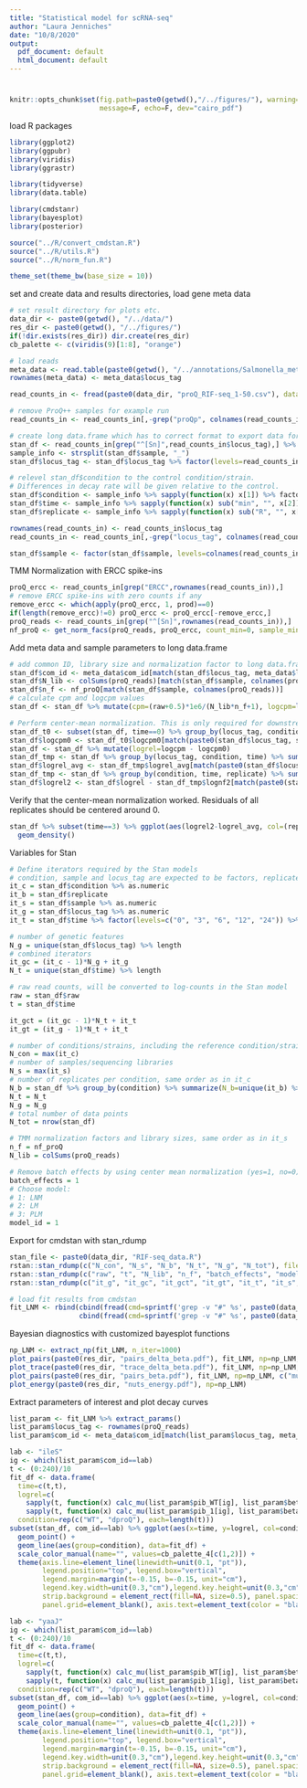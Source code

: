 ```yaml
---
title: "Statistical model for scRNA-seq"
author: "Laura Jenniches"
date: "10/8/2020"
output:
  pdf_document: default
  html_document: default
---
```


#
```r
knitr::opts_chunk$set(fig.path=paste0(getwd(),"/../figures/"), warning=F,
                      message=F, echo=F, dev="cairo_pdf")
```

load R packages

```r
library(ggplot2)
library(ggpubr)
library(viridis)
library(ggrastr)

library(tidyverse)
library(data.table)

library(cmdstanr)
library(bayesplot)
library(posterior)

source("../R/convert_cmdstan.R")
source("../R/utils.R")
source("../R/norm_fun.R")

theme_set(theme_bw(base_size = 10))
```

set and create data and results directories, load gene meta data

```r
# set result directory for plots etc.
data_dir <- paste0(getwd(), "/../data/")
res_dir <- paste0(getwd(), "/../figures/")
if(!dir.exists(res_dir)) dir.create(res_dir)
cb_palette <- c(viridis(9)[1:8], "orange")

# load reads
meta_data <- read.table(paste0(getwd(), "/../annotations/Salmonella_meta.csv"), quote="\"", stringsAsFactors=F, header=T, sep="\t")
rownames(meta_data) <- meta_data$locus_tag
```

```r
read_counts_in <- fread(paste0(data_dir, "proQ_RIF-seq_1-50.csv"), data.table=F)

# remove ProQ++ samples for example run
read_counts_in <- read_counts_in[,-grep("proQp", colnames(read_counts_in))]

# create long data.frame which has to correct format to export data for cmdstan and for downstream analysis of the modeling results
stan_df <- read_counts_in[grep("^[Sn]",read_counts_in$locus_tag),] %>% pivot_longer(!locus_tag, names_to="sample", values_to="raw")
sample_info <- strsplit(stan_df$sample, "_")
stan_df$locus_tag <- stan_df$locus_tag %>% factor(levels=read_counts_in$locus_tag)

# relevel stan_df$condition to the control condition/strain.
# Differences in decay rate will be given relative to the control.
stan_df$condition <- sample_info %>% sapply(function(x) x[1]) %>% factor  %>% relevel(ref="WT")
stan_df$time <- sample_info %>% sapply(function(x) sub("min", "", x[2])) %>% as.numeric()
stan_df$replicate <- sample_info %>% sapply(function(x) sub("R", "", x[3])) %>% as.numeric()

rownames(read_counts_in) <- read_counts_in$locus_tag
read_counts_in <- read_counts_in[,-grep("locus_tag", colnames(read_counts_in))]

stan_df$sample <- factor(stan_df$sample, levels=colnames(read_counts_in))
```

TMM Normalization with ERCC spike-ins

```r
proQ_ercc <- read_counts_in[grep("ERCC",rownames(read_counts_in)),]
# remove ERCC spike-ins with zero counts if any
remove_ercc <- which(apply(proQ_ercc, 1, prod)==0)
if(length(remove_ercc)!=0) proQ_ercc <- proQ_ercc[-remove_ercc,]
proQ_reads <- read_counts_in[grep("^[Sn]",rownames(read_counts_in)),]
nf_proQ <- get_norm_facs(proQ_reads, proQ_ercc, count_min=0, sample_min=0)
```

Add meta data and sample parameters to long data.frame

```r
# add common ID, library size and normalization factor to long data.frame
stan_df$com_id <- meta_data$com_id[match(stan_df$locus_tag, meta_data$locus_tag)]
stan_df$N_lib <- colSums(proQ_reads)[match(stan_df$sample, colnames(proQ_reads))]
stan_df$n_f <- nf_proQ[match(stan_df$sample, colnames(proQ_reads))]
# calculate cpm and logcpm values
stan_df <- stan_df %>% mutate(cpm=(raw+0.5)*1e6/(N_lib*n_f+1), logcpm=log((raw+0.5)*1e6/(N_lib*n_f+1)))

# Perform center-mean normalization. This is only required for downstream analysis, the Stan models work with raw counts and the center mean normalization is performed within the Stan models
stan_df_t0 <- subset(stan_df, time==0) %>% group_by(locus_tag, condition) %>% summarise(logcpm0=logcpm %>% mean)
stan_df$logcpm0 <- stan_df_t0$logcpm0[match(paste0(stan_df$locus_tag, stan_df$condition), paste0(stan_df_t0$locus_tag, stan_df_t0$condition))]
stan_df <- stan_df %>% mutate(logrel=logcpm - logcpm0)
stan_df_tmp <- stan_df %>% group_by(locus_tag, condition, time) %>% summarise(logrel_avg=logrel %>% mean)
stan_df$logrel_avg <- stan_df_tmp$logrel_avg[match(paste0(stan_df$locus_tag, stan_df$condition, stan_df$time), paste0(stan_df_tmp$locus_tag, stan_df_tmp$condition, stan_df_tmp$time))]
stan_df_tmp <- stan_df %>% group_by(condition, time, replicate) %>% summarise(lognf2=mean(logrel-logrel_avg))
stan_df$logrel2 <- stan_df$logrel - stan_df_tmp$lognf2[match(paste0(stan_df$time, stan_df$condition, stan_df$replicate), paste0(stan_df_tmp$time, stan_df$condition, stan_df_tmp$replicate))]
```

Verify that the center-mean normalization worked. Residuals of all replicates should be centered around 0.

```r
stan_df %>% subset(time==3) %>% ggplot(aes(logrel2-logrel_avg, col=(replicate %>% factor))) +
  geom_density()
```

Variables for Stan

```r
# Define iterators required by the Stan models
# condition, sample and locus_tag are expected to be factors, replicate and time numeric.
it_c = stan_df$condition %>% as.numeric
it_b = stan_df$replicate
it_s = stan_df$sample %>% as.numeric
it_g = stan_df$locus_tag %>% as.numeric
it_t = stan_df$time %>% factor(levels=c("0", "3", "6", "12", "24")) %>% as.numeric

# number of genetic features
N_g = unique(stan_df$locus_tag) %>% length
# combined iterators
it_gc = (it_c - 1)*N_g + it_g
N_t = unique(stan_df$time) %>% length

# raw read counts, will be converted to log-counts in the Stan model
raw = stan_df$raw
t = stan_df$time

it_gct = (it_gc - 1)*N_t + it_t
it_gt = (it_g - 1)*N_t + it_t

# number of conditions/strains, including the reference condition/strain
N_con = max(it_c)
# number of samples/sequencing libraries
N_s = max(it_s)
# number of replicates per condition, same order as in it_c
N_b = stan_df %>% group_by(condition) %>% summarize(N_b=unique(it_b) %>% length) %>% pull(N_b)
N_t = N_t
N_g = N_g
# total number of data points
N_tot = nrow(stan_df)

# TMM normalization factors and library sizes, same order as in it_s
n_f = nf_proQ
N_lib = colSums(proQ_reads)

# Remove batch effects by using center mean normalization (yes=1, no=0)
batch_effects = 1
# Choose model:
# 1: LNM
# 2: LM
# 3: PLM
model_id = 1
```

Export for cmdstan with stan_rdump

```r
stan_file <- paste0(data_dir, "RIF-seq_data.R")
rstan::stan_rdump(c("N_con", "N_s", "N_b", "N_t", "N_g", "N_tot"), file=stan_file)
rstan::stan_rdump(c("raw", "t", "N_lib", "n_f", "batch_effects", "model_id"), file=stan_file, append=T)
rstan::stan_rdump(c("it_g", "it_gc", "it_gct", "it_gt", "it_t", "it_s", "it_b", "it_c"), file=stan_file, append=T)
```

```r
# load fit results from cmdstan
fit_LNM <- rbind(cbind(fread(cmd=sprintf('grep -v "#" %s', paste0(data_dir, "RIF-seq_LNM-1.0_1.csv")), data.table=F, quote="\""), Chain=1),
                 cbind(fread(cmd=sprintf('grep -v "#" %s', paste0(data_dir, "RIF-seq_LNM-1.0_2.csv")), data.table=F, quote="\""), Chain=2))
```

Bayesian diagnostics with customized bayesplot functions

```r
np_LNM <- extract_np(fit_LNM, n_iter=1000)
plot_pairs(paste0(res_dir, "pairs_delta_beta.pdf"), fit_LNM, np=np_LNM, paste0("delta_beta.", 1:5))
plot_trace(paste0(res_dir, "trace_delta_beta.pdf"), fit_LNM, np=np_LNM, paste0("delta_beta.", 1:5))
plot_pairs(paste0(res_dir, "pairs_beta.pdf"), fit_LNM, np=np_LNM, c("mu_beta", "beta_WT.1", "delta_beta.1", "sigma_g.1.1"))
plot_energy(paste0(res_dir, "nuts_energy.pdf"), np=np_LNM)
```

Extract parameters of interest and plot decay curves

```r
list_param <- fit_LNM %>% extract_params()
list_param$locus_tag <- rownames(proQ_reads)
list_param$com_id <- meta_data$com_id[match(list_param$locus_tag, meta_data$locus_tag)]
```

```r
lab <- "ileS"
ig <- which(list_param$com_id==lab)
t <- (0:240)/10
fit_df <- data.frame(
  time=c(t,t),
  logrel=c(
    sapply(t, function(x) calc_mu(list_param$pib_WT[ig], list_param$beta_WT[ig], list_param$gamma[ig], x, "LNM")),
    sapply(t, function(x) calc_mu(list_param$pib_1[ig], list_param$beta_1[ig], list_param$gamma[ig], x, "LNM"))),
  condition=rep(c("WT", "dproQ"), each=length(t)))
subset(stan_df, com_id==lab) %>% ggplot(aes(x=time, y=logrel, col=condition)) +
  geom_point() +
  geom_line(aes(group=condition), data=fit_df) +
  scale_color_manual(name="", values=cb_palette_4[c(1,2)]) +
  theme(axis.line=element_line(linewidth=unit(0.1, "pt")),
        legend.position="top", legend.box="vertical",
        legend.margin=margin(t=-0.15, b=-0.15, unit="cm"),
        legend.key.width=unit(0.3,"cm"),legend.key.height=unit(0.3,"cm"),
        strip.background = element_rect(fill=NA, size=0.5), panel.spacing = unit(0, "lines"),
        panel.grid=element_blank(), axis.text=element_text(color = "black"))
```

```r
lab <- "yaaJ"
ig <- which(list_param$com_id==lab)
t <- (0:240)/10
fit_df <- data.frame(
  time=c(t,t),
  logrel=c(
    sapply(t, function(x) calc_mu(list_param$pib_WT[ig], list_param$beta_WT[ig], list_param$gamma[ig], x, "LNM")),
    sapply(t, function(x) calc_mu(list_param$pib_1[ig], list_param$beta_1[ig], list_param$gamma[ig], x, "LNM"))),
  condition=rep(c("WT", "dproQ"), each=length(t)))
subset(stan_df, com_id==lab) %>% ggplot(aes(x=time, y=logrel, col=condition)) +
  geom_point() +
  geom_line(aes(group=condition), data=fit_df) +
  scale_color_manual(name="", values=cb_palette_4[c(1,2)]) +
  theme(axis.line=element_line(linewidth=unit(0.1, "pt")),
        legend.position="top", legend.box="vertical",
        legend.margin=margin(t=-0.15, b=-0.15, unit="cm"),
        legend.key.width=unit(0.3,"cm"),legend.key.height=unit(0.3,"cm"),
        strip.background = element_rect(fill=NA, size=0.5), panel.spacing = unit(0, "lines"),
        panel.grid=element_blank(), axis.text=element_text(color = "black"))
```
